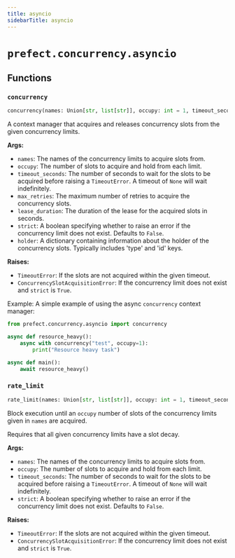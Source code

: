 ```yaml
---
title: asyncio
sidebarTitle: asyncio
---
```


# `prefect.concurrency.asyncio`

## Functions

### `concurrency` <sup><a href="https://github.com/PrefectHQ/prefect/blob/main/src/prefect/concurrency/asyncio.py#L29" target="_blank"><Icon icon="github" style="width: 14px; height: 14px;" /></a></sup>

```python
concurrency(names: Union[str, list[str]], occupy: int = 1, timeout_seconds: Optional[float] = None, max_retries: Optional[int] = None, lease_duration: float = 300, strict: bool = False, holder: 'Optional[ConcurrencyLeaseHolder]' = None) -> AsyncGenerator[None, None]
```


A
context manager that acquires and releases concurrency slots from the
given concurrency limits.

**Args:**
- `names`: The names of the concurrency limits to acquire slots from.
- `occupy`: The number of slots to acquire and hold from each limit.
- `timeout_seconds`: The number of seconds to wait for the slots to be acquired before
raising a `TimeoutError`. A timeout of `None` will wait indefinitely.
- `max_retries`: The maximum number of retries to acquire the concurrency slots.
- `lease_duration`: The duration of the lease for the acquired slots in seconds.
- `strict`: A boolean specifying whether to raise an error if the concurrency limit does not exist.
Defaults to `False`.
- `holder`: A dictionary containing information about the holder of the concurrency slots.
Typically includes 'type' and 'id' keys.

**Raises:**
- `TimeoutError`: If the slots are not acquired within the given timeout.
- `ConcurrencySlotAcquisitionError`: If the concurrency limit does not exist and `strict` is `True`.

Example:
A simple example of using the async `concurrency` context manager:
```python
from prefect.concurrency.asyncio import concurrency

async def resource_heavy():
    async with concurrency("test", occupy=1):
        print("Resource heavy task")

async def main():
    await resource_heavy()
```


### `rate_limit` <sup><a href="https://github.com/PrefectHQ/prefect/blob/main/src/prefect/concurrency/asyncio.py#L108" target="_blank"><Icon icon="github" style="width: 14px; height: 14px;" /></a></sup>

```python
rate_limit(names: Union[str, list[str]], occupy: int = 1, timeout_seconds: Optional[float] = None, strict: bool = False) -> None
```


Block execution until an `occupy` number of slots of the concurrency
limits given in `names` are acquired.

Requires that all given concurrency limits have a slot decay.

**Args:**
- `names`: The names of the concurrency limits to acquire slots from.
- `occupy`: The number of slots to acquire and hold from each limit.
- `timeout_seconds`: The number of seconds to wait for the slots to be acquired before
raising a `TimeoutError`. A timeout of `None` will wait indefinitely.
- `strict`: A boolean specifying whether to raise an error if the concurrency limit does not exist.
Defaults to `False`.

**Raises:**
- `TimeoutError`: If the slots are not acquired within the given timeout.
- `ConcurrencySlotAcquisitionError`: If the concurrency limit does not exist and `strict` is `True`.

